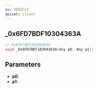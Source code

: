 ```yaml
---
ns: VEHICLE
apiset: client
---
```

## _0x6FD7BDF10304363A

```c
// 0x6FD7BDF10304363A
void _0x6FD7BDF10304363A(Any p0, Any p1);
```


## Parameters
* **p0**:
* **p1**: